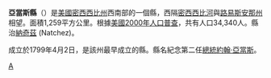 {{Otheruses|亞當斯縣|subject=美國密西西比州的一個縣|other=同名的縣}}
{{Infobox U.S. County|
 county  = 亞當斯縣 |
 state = 密西西比州 |
 en county  = Adams County |
 en state = Mississippi |
 seal =  |
 map = Map of Mississippi highlighting Adams County.svg |
 map size = 150 |
 founded = 1799年4月2日 |
 seat = [[納奇茲|納奇茲]]| 
 area = 1,259 [[square_kilometre|km²]] (486 [[mi²|mi²]]) |
 area land = 1,192 km² (460 mi²) |
 area water = 67 km² (26 mi²) |
 area percentage = 5.34% |
 census yr = 2000|
 pop = 34,340 |
 density = 29 |
 web =  |
|}}
'''亞當斯縣'''（{{lang-en|Adams County}}）是[[美國|美國]][[密西西比州|密西西比州]]西南部的一個縣，西隔[[密西西比河|密西西比河]]與[[路易斯安那州|路易斯安那州]]相望。面積1,259平方公里。根據[[美國2000年人口普查|美國2000年人口普查]]，共有人口34,340人。縣治[[納奇茲|納奇茲]] (Natchez)。

成立於1799年4月2日，是該州最早成立的縣。縣名紀念第二任[[美國總統|總統]][[約翰·亞當斯|約翰·亞當斯]]。

[[Category:密西西比州行政區劃|A]]